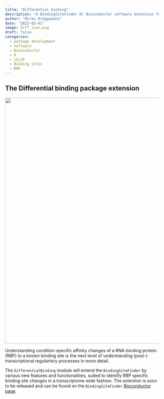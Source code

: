 ```yaml
---
title: "Differential binding"
description: "A BindingSiteFinder R/ Bioconductor software extention for RBP binding site regulation"
author: "Mirko Brüggemann"
date: "2023-03-01"
image: diff_icon.png
draft: false
categories:
  - package development
  - software
  - Bioconductor
  - R
  - iCLIP
  - Binding sites
  - RBP
---
```


## The Differential binding package extension

![](./diff.png){width="806"}

Understanding condition specific affinity changes of a RNA-binding protein (RBP) to a known binding site is the next level of understanding (post-) transcriptional regulartory processes in more detail.

The `DifferentialBinding` module will extend the `BindingSiteFinder` by various new features and functionalities, suited to identify RBP specific binding site changes in a transcriptome wide fashion. The extention is soon to be released and can be found on the `BindingSiteFinder` [Bioconductor page](https://bioconductor.org/packages/release/bioc/html/BindingSiteFinder.html).
